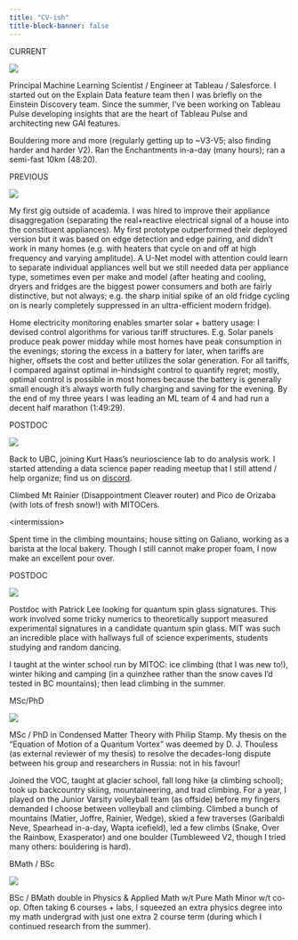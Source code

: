 ```yaml
---
title: "CV-ish"
title-block-banner: false
---
```


::: {.column-page}
::: {#history}
::: {.row}
::: {.timespan} 
CURRENT 
:::
::: {.ico}
::: {.entry-dot} 
:::
![](timeline/tableau.png)
:::
::: {.desc}
Principal Machine Learning Scientist / Engineer at Tableau / Salesforce. I started out on the Explain Data feature team then I was briefly on the Einstein Discovery team.  Since the summer, I've been working on Tableau Pulse developing insights that are the heart of Tableau Pulse and architecting new GAI features. 

Bouldering more and more (regularly getting up to ~V3-V5; also finding harder and harder V2). Ran the Enchantments in-a-day (many hours); ran a semi-fast 10km (48:20).
:::
:::
::: {.row}
::: {.timespan} 
PREVIOUS 
:::
::: {.ico}
::: {.entry-dot} 
:::
![](timeline/neurio.jpg)
:::
::: {.desc}
My first gig outside of academia. I was hired to improve their appliance disaggregation (separating the real+reactive electrical signal of a house into the constituent appliances). My first prototype outperformed their deployed version but it was based on edge detection and edge pairing, and didn't work in many homes (e.g. with heaters that cycle on and off at high frequency and varying amplitude). A U-Net model with attention could learn to separate individual appliances well but we still needed data per appliance type, sometimes even per make and model (after heating and cooling, dryers and fridges are the biggest power consumers and both are fairly distinctive, but not always; e.g. the sharp initial spike of an old fridge cycling on is nearly completely suppressed in an ultra-efficient modern fridge).

Home electricity monitoring enables smarter solar + battery usage: I devised control algorithms for various tariff structures. E.g. Solar panels produce peak power midday while most homes have peak consumption in the evenings; storing the excess in a battery for later, when tariffs are higher, offsets the cost and better utilizes the solar generation. For all tariffs, I compared against optimal in-hindsight control to quantify regret; mostly, optimal control is possible in most homes because the battery is generally small enough it's always worth fully charging and saving for the evening.
By the end of my three years I was leading an ML team of 4 and had run a decent half marathon (1:49:29).
:::
:::
::: {.row}
::: {.timespan} 
POSTDOC 
:::
::: {.ico}
::: {.entry-dot} 
:::
![](timeline/ubc.png)
:::
::: {.desc}
Back to UBC, joining Kurt Haas's neurioscience lab to do analysis work.  I started attending a data science paper reading meetup that I still attend / help organize; find us on <a href="https://discord.gg/nmX5ZsmV">discord</a>. 

Climbed Mt Rainier (Disappointment Cleaver router) and Pico de Orizaba (with lots of fresh snow!) with MITOCers.
:::
:::

::: {.row}
::: {.timespan} 
\<intermission\>
:::
::: {.ico}
::: {.entry-dot} 
:::
:::
::: {.desc}
Spent time in the climbing mountains; house sitting on Galiano, working as a barista at the local bakery. Though I still cannot make proper foam, I now make an excellent pour over.
:::
:::
::: {.row}

::: {.timespan} 
POSTDOC 
:::
::: {.ico}
::: {.entry-dot} 
:::
![](timeline/mit.svg)
:::
::: {.desc}
Postdoc with Patrick Lee looking for quantum spin glass signatures. This work involved some tricky numerics to theoretically support measured experimental signatures in a candidate quantum spin glass. MIT was such an incredible place with hallways full of science experiments, students studying and random dancing. 

I taught at the winter school run by MITOC: ice climbing (that I was new to!), winter hiking and camping (in a quinzhee rather than the snow caves I'd tested in BC mountains); then lead climbing in the summer.
:::
:::
::: {.row}

::: {.timespan} 
MSc/PhD 
:::
::: {.ico}
::: {.entry-dot} 
:::
![](timeline/ubc.png)
:::
::: {.desc}
MSc / PhD in Condensed Matter Theory with Philip Stamp. My thesis on the "Equation of Motion of a Quantum Vortex" was deemed by D. J. Thouless (as external reviewer of my thesis) to resolve the decades-long dispute between his group and researchers in Russia: not in his favour! 

Joined the VOC, taught at glacier school, fall long hike (a climbing school); took up backcountry skiing, mountaineering, and trad climbing. For a year, I played on the Junior Varsity volleyball team (as offside) before my fingers demanded I choose between volleyball and climbing. Climbed a bunch of mountains (Matier, Joffre, Rainier, Wedge), skied a few traverses (Garibaldi Neve, Spearhead in-a-day, Wapta icefield), led a few climbs (Snake, Over the Rainbow, Exasperator) and one boulder (Tumbleweed V2, though I tried many others: bouldering is hard).
:::
:::
::: {.row}

::: {.timespan} 
BMath / BSc 
:::
::: {.ico}
::: {.entry-dot} 
:::
![](timeline/waterloo.png)
:::
::: {.desc}
BSc / BMath double in Physics & Applied Math w/t Pure Math Minor w/t co-op.  Often taking 6 courses + labs, I squeezed an extra physics degree into my math undergrad with just one extra 2 course term (during which I continued research from the summer).
:::
:::
:::
:::